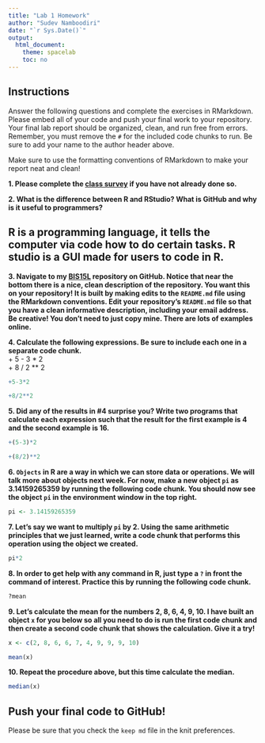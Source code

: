 ```yaml
---
title: "Lab 1 Homework"
author: "Sudev Namboodiri"
date: "`r Sys.Date()`"
output:
  html_document:
    theme: spacelab
    toc: no
---
```


## Instructions
Answer the following questions and complete the exercises in RMarkdown. Please embed all of your code and push your final work to your repository. Your final lab report should be organized, clean, and run free from errors. Remember, you must remove the `#` for the included code chunks to run. Be sure to add your name to the author header above.  

Make sure to use the formatting conventions of RMarkdown to make your report neat and clean!  

**1. Please complete the [class survey](https://forms.gle/AHHXd3aobaAdkkFg9) if you have not already done so.**

**2. What is the difference between R and RStudio? What is GitHub and why is it useful to programmers?**  

## R is a programming language, it tells the computer via code how to do certain tasks. R studio is a GUI made for users to code in R.

**3. Navigate to my [BIS15L](https://github.com/jmledford3115/BIS15LW2021_jledford) repository on GitHub. Notice that near the bottom there is a nice, clean description of the repository. You want this on your repository! It is built by making edits to the `README.md` file using the RMarkdown conventions. Edit your repository's `README.md` file so that you have a clean informative description, including your email address. Be creative! You don't need to just copy mine. There are lots of examples online.**  

**4. Calculate the following expressions. Be sure to include each one in a separate code chunk.**  
  + 5 - 3 * 2  
  + 8 / 2 ** 2  
```r
+5-3*2
```
  
```r
+8/2**2
```
  
  
**5. Did any of the results in #4 surprise you? Write two programs that calculate each expression such that the result for the first example is 4 and the second example is 16.**  

```r
+(5-3)*2
```

```r
+(8/2)**2
```

**6. `Objects` in R are a way in which we can store data or operations. We will talk more about objects next week. For now, make a new object `pi` as 3.14159265359 by running the following code chunk. You should now see the object `pi` in the environment window in the top right.**  
```r
pi <- 3.14159265359
```

**7. Let's say we want to multiply `pi` by 2. Using the same arithmetic principles that we just learned, write a code chunk that performs this operation using the object we created.**  

```r
pi*2
```


**8. In order to get help with any command in R, just type a `?` in front the command of interest. Practice this by running the following code chunk.**  
```r
?mean
```

**9. Let's calculate the mean for the numbers 2, 8, 6, 4, 9, 10. I have built an object `x` for you below so all you need to do is run the first code chunk and then create a second code chunk that shows the calculation. Give it a try!**  
```r
x <- c(2, 8, 6, 6, 7, 4, 9, 9, 9, 10)
```

```r
mean(x)
```


**10. Repeat the procedure above, but this time calculate the median.**  

```r
median(x)
```


## Push your final code to GitHub!
Please be sure that you check the `keep md` file in the knit preferences.  